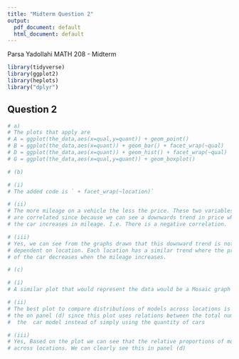 ```yaml
---
title: "Midterm Question 2"
output:
  pdf_document: default
  html_document: default
---
```

Parsa Yadollahi \newline
260869949 \newline
MATH 208 - Midterm\newline
```r
library(tidyverse)
library(ggplot2)
library(heplots)
library("dplyr")
```


## Question 2
```r
# a)
# The plots that apply are 
# A = ggplot(the_data,aes(x=qual,y=quant)) + geom_point()
# B = ggplot(the_data,aes(x=quant)) + geom_bar() + facet_wrap(~qual)
# D = ggplot(the_data,aes(x=quant)) + geom_hist() + facet_wrap(~qual)
# G = ggplot(the_data,aes(x=qual,y=quant)) + geom_boxplot()

```

```r
# (b)

# (i)
# The added code is ` + facet_wrap(~location)`

# (ii)
# The more mileage on a vehicle the less the price. These two variables 
# are correlated since because we can see a downwards trend in price when
# the car increases in mileage. I.e. There is a negative correlation.

# (iii)
# Yes, we can see from the graphs drawn that this downward trend is not
# dependent on location. Each location has a similar trend where the price
# of the car decreases when the mileage increases.
```




```r

# (c)

# (i)
# A similar plot that would represent the data would be a Mosaic graph

# (ii)
# The best plot to compare distributions of models across locations is
# the on panel (d) since this plot uses relations between the total number of cars and
#  the  car model instead of simply using the quantity of cars

# (iii)
# Yes, Based on the plot we can see that the relative proportions of models are similar
# across locations. We can clearly see this in panel (d) 

```









